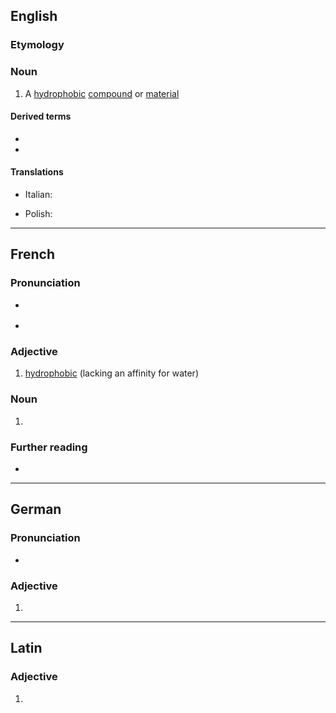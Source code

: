 ==English==
{{wikipedia}}

===Etymology===
{{confix|en|hydro|phobe}}

===Noun===
{{en-noun}}

# {{lb|en|chemistry}} A [[hydrophobic]] [[compound]] or [[material]]

====Derived terms====
* {{l|en|hydrophobic}}
* {{l|en|superhydrophobe}}

====Translations====
{{trans-top|hydrophobic compound or material}}
* Italian: {{t+|it|idrofobo|m}}
{{trans-mid}}
* Polish: {{t+|pl|hydrofob|m}}
{{trans-bottom}}

----

==French==

===Pronunciation===
* {{fr-muteh}} {{fr-IPA}}
* {{audio|fr|LL-Q150 (fra)-DSwissK-hydrophobe.wav|Audio}}

===Adjective===
{{fr-adj}}

# [[hydrophobic]] (lacking an affinity for water)

===Noun===
{{fr-noun|mfbysense}}

# {{l|en|hydrophobe}}

===Further reading===
* {{R:TLFi}}

----

==German==

===Pronunciation===
* {{audio|de|De-hydrophobe.ogg|Audio}}

===Adjective===
{{head|de|adjective form}}

# {{de-adj form of|hydrophob}}

----

==Latin==

===Adjective===
{{la-adj-form|hydrophobe}}

# {{inflection of|la|hydrophobus||voc|m|s}}